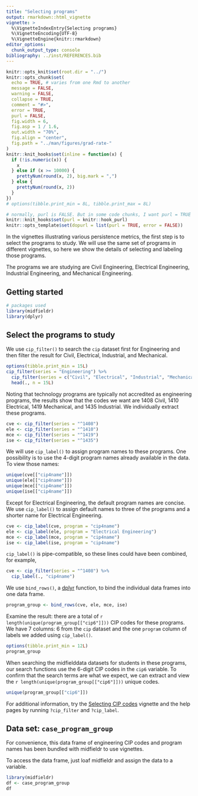 ```yaml
---
title: "Selecting programs"
output: rmarkdown::html_vignette
vignette: >
  %\VignetteIndexEntry{Selecting programs}
  %\VignetteEncoding{UTF-8}
  %\VignetteEngine{knitr::rmarkdown}
editor_options: 
  chunk_output_type: console
bibliography: ../inst/REFERENCES.bib
---
```


```r
knitr::opts_knit$set(root.dir = "../")
knitr::opts_chunk$set(
  echo = TRUE, # varies from one Rmd to another
  message = FALSE,
  warning = FALSE,
  collapse = TRUE,
  comment = "#>",
  error = TRUE,
  purl = FALSE,
  fig.width = 6,
  fig.asp = 1 / 1.6,
  out.width = "70%",
  fig.align = "center",
  fig.path = "../man/figures/grad-rate-"
)
knitr::knit_hooks$set(inline = function(x) {
  if (!is.numeric(x)) {
    x
  } else if (x >= 10000) {
    prettyNum(round(x, 2), big.mark = ",")
  } else {
    prettyNum(round(x, 2))
  }
})
# options(tibble.print_min = 8L, tibble.print_max = 8L)

# normally, purl is FALSE. But in some code chunks, I want purl = TRUE so that the code in the vignette is executed to pass R CMD check. These next few lines set that up. In the code chunk header, add opts.label = 'dopurl'
knitr::knit_hooks$set(purl = knitr::hook_purl)
knitr::opts_template$set(dopurl = list(purl = TRUE, error = FALSE))
```

In the vignettes illustrating various persistence metrics, the first step is to select the programs to study. We will use the same set of programs in different vignettes, so here we show the details of selecting and labeling those programs.  

The programs we are studying are Civil Engineering, Electrical Engineering, Industrial Engineering, and Mechanical Engineering. 

## Getting started 

```r
# packages used
library(midfieldr)
library(dplyr)
```

## Select the programs to study

We use `cip_filter()` to search the `cip` dataset first for Engineering and then filter the result for Civil, Electrical, Industrial, and Mechanical. 
 
```r
options(tibble.print_min = 15L)
cip_filter(series = "Engineering") %>%
  cip_filter(series = c("Civil", "Electrical", "Industrial", "Mechanical"), reference = .) %>%
  head(., n = 15L)
```

Noting that technology programs are typically not accredited as engineering  programs, the results show that the codes we want are 1408 Civil, 1410 Electrical, 1419 Mechanical, and 1435 Industrial. We individually extract these programs. 

```r
cve <- cip_filter(series = "^1408")
ele <- cip_filter(series = "^1410")
mce <- cip_filter(series = "^1419")
ise <- cip_filter(series = "^1435")
```

We will use `cip_label()` to assign program names to these programs. One possibility is to use the 4-digit program names already available in the data. To view those names:    

```r
unique(cve[["cip4name"]])
unique(ele[["cip4name"]])
unique(mce[["cip4name"]])
unique(ise[["cip4name"]])
```

Except for Electrical Engineering, the default program names are concise. We use `cip_label()` to assign default names to three of the programs and a shorter name for Electrical Engineering. 

```r
cve <- cip_label(cve, program = "cip4name")
ele <- cip_label(ele, program = "Electrical Engineering")
mce <- cip_label(mce, program = "cip4name")
ise <- cip_label(ise, program = "cip4name")
```

`cip_label()` is pipe-compatible, so these lines could have been combined, for example, 

```r
cve <- cip_filter(series = "^1408") %>%
  cip_label(., "cip4name")
```

We use `bind_rows()`, a [dplyr](http://dplyr.tidyverse.org) function, to bind the individual data frames into one data frame. 

```r
program_group <- bind_rows(cve, ele, mce, ise)
```

Examine the result: there are a total of `r length(unique(program_group[["cip6"]]))` CIP codes for these programs. We have 7 columns: 6 from the `cip` dataset and the one `program` column of labels we added using `cip_label()`. 

```r
options(tibble.print_min = 12L)
program_group
```

When searching the midfielddata datasets for students in these programs, our search functions use the 6-digit CIP codes in the `cip6` variable. To confirm that the search terms are what we expect, we can extract and view the `r length(unique(program_group[["cip6"]]))` unique codes. 

```r
unique(program_group[["cip6"]])
```

For additional information, try the [Selecting CIP codes](cip_filter.html) vignette and the help pages by running `?cip_filter` and `?cip_label`. 

## Data set: `case_program_group`

For convenience, this data frame of engineering CIP codes and program names has been bundled with midfieldr to use vignettes. 

To access the data frame, just loaf midfieldr and assign the data to a variable. 

```r
library(midfieldr)
df <- case_program_group
df
```
